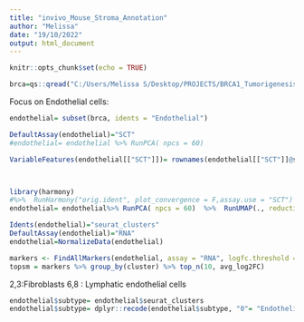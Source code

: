 ```yaml
---
title: "invivo_Mouse_Stroma_Annotation"
author: "Melissa"
date: "19/10/2022"
output: html_document
---
```


```r
knitr::opts_chunk$set(echo = TRUE)
```

```r
brca=qs::qread("C:/Users/Melissa S/Desktop/PROJECTS/BRCA1_Tumorigenesis/Tumor_BRCA_p53/output/mouse/scRNAseq/invivo/RData/BRCA_Merged_Annot_forCC.qs")
```

Focus on Endothelial cells:
```r
endothelial= subset(brca, idents = "Endothelial")

DefaultAssay(endothelial)="SCT"
#endothelial= endothelial %>% RunPCA( npcs = 60)

VariableFeatures(endothelial[["SCT"]])= rownames(endothelial[["SCT"]]@scale.data)[-c(which(rownames(endothelial[["SCT"]]@scale.data) %in% grep("^mt-", rownames(endothelial[["SCT"]]@scale.data), value = TRUE)), which(rownames(endothelial[["SCT"]]@scale.data) %in% grep("^Rpl", rownames(endothelial[["SCT"]]@scale.data), value = TRUE)),which(rownames(endothelial[["SCT"]]@scale.data) %in% grep("^Rps", rownames(endothelial[["SCT"]]@scale.data), value = TRUE)))]



library(harmony)
#%>%  RunHarmony("orig.ident", plot_convergence = F,assay.use = "SCT")  
endothelial= endothelial%>% RunPCA( npcs = 60)  %>%  RunUMAP(., reduction= "pca", dims= 1:40 ) %>% FindNeighbors(., reduction = "pca", dims = 1:40) %>% FindClusters(., resolution = 1.0) 
```


```r
Idents(endothelial)="seurat_clusters"
DefaultAssay(endothelial)="RNA"
endothelial=NormalizeData(endothelial)

markers <- FindAllMarkers(endothelial, assay = "RNA", logfc.threshold = 0.8, only.pos = TRUE) %>% dplyr::filter(p_val_adj<0.05 )
topsm = markers %>% group_by(cluster) %>% top_n(10, avg_log2FC)
```

2,3:Fibroblasts
6,8 :  Lymphatic endothelial cells

```r
endothelial$subtype= endothelial$seurat_clusters
endothelial$subtype= dplyr::recode(endothelial$subtype, "0"= "Endothelial", "1"="Endothelial","2"="Pericytes", "3"= "Pericytes", "4"= "Endothelial", "5"= "Endothelial", "6"= "Lymphatic endothelial")
```

